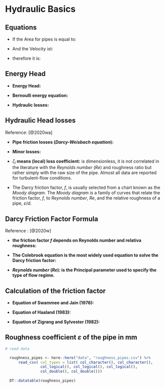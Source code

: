 # Hydraulic Basics

## Equations 

 - If the Area for pipes is equal to: 

\begin{equation} 
  A = \frac{\pi \cdot d^2}{4}
  (\#eq:pipe-area)
\end{equation}
  
  - And the Velocity ist:
  
\begin{equation} 
  V = \frac{Q}{A} = \frac{4 \cdot q}{\pi \cdot d^2} 
  (\#eq:velocity)
\end{equation}

  - therefore it is:

\begin{equation}
  \frac{V^2}{2g} = \frac{8 \cdot q^2}{g \cdot \pi^{2} \cdot d^4} 
  (\#eq:energy-velocity)
\end{equation}

## Energy Head

  - **Energy Head:** 
  
\begin{equation}
  H = \frac{v^2}{2 \cdot g} + \frac{p}{\rho \cdot g} + z
  (\#eq:energy-heady)
\end{equation}

  - **Bernoulli energy equation:**  
  
\begin{equation}
  \frac{v_1^2}{2 \cdot g} + \frac{p_1}{\rho \cdot g} + z_1 = \frac{v_2^2}{2 \cdot g} + \frac{p_2}{\rho \cdot g} + z_2 + \Delta h_{ls}
  (\#eq:bernoulli)
\end{equation}

  - **Hydraulic losses:** 
  
\begin{equation}
  \Delta h_{ls} = H_1 - H_2 = h_{pl} + h_{ml}
  (\#eq:hydraulic-losse)
\end{equation}
  
## Hydraulic Head losses

Reference: [@2020wa]

  - **Pipe friction losses (_Darcy-Weisbach equation_):** 
  
\begin{equation}
  h_{pl} =  \left( f \cdot \frac{l}{d} \right) \cdot \left( \frac{v^2}{2 \cdot g} \right)
  (\#eq:darcy-weisbach)
\end{equation}
  
  - **Minor losses:** 
  
\begin{equation}
  h_{ml} = \zeta_{l} \cdot \left( \frac{v^2}{2 \cdot g} \right)
  (\#eq:minor-losses)
\end{equation}
    
 - $\zeta_{l}$ **means (local) loss coefficient:**  is dimensionless, it is not correlated in the literature with the _Reynolds number_ $(\mathit{Re})$ and roughness ratio but rather simply with the raw size of the pipe. Almost all data are reported for turbulent-flow conditions.
 
 - The Darcy friction factor, $f$, is usually selected from a chart known as the _Moody diagram_. The _Moody diagram_ is a family of curves that relate the friction factor, $f$, to _Reynolds number_, $Re$, and the relative roughness of a pipe, $\varepsilon/d$.

## Darcy Friction Factor Formula

Reference : [@2020w]

   - **the friction factor $f$ depends on Reynolds number and relativa roughness:** 

\begin{equation}
   f= \varphi (Re, \varepsilon/d)
  (\#eq:friction-factor)
\end{equation}
  
   - **The Colebrook equation is the most widely used equation to solve the Darcy friction factor:**

\begin{equation}
   \frac{1}{\sqrt{f}} =-2.0 \; log \left( \frac{\varepsilon/d}{3.7} + \frac{2.51}{Re \sqrt{f}} \right)
  (\#eq:Colebrook)
\end{equation}

   - **_Reynolds number_ ($Re$): is the Principal parameter used to specify the type of flow regime.** 

\begin{equation}
   Re = \frac{v \cdot d}{\nu} =  \frac{4 \cdot q}{\pi \cdot d \cdot \nu}
  (\#eq:reynolds-number)
\end{equation}
    
    
    
## Calculation of the friction factor 

  - **Equation of Swammee and Jain (1976):** 

\begin{equation}
  \frac{1}{\sqrt{f}} = -2 \cdot log \left( \frac{\varepsilon}{3.7} + \frac{5.74}{Re^{0.9}} \right)
  (\#eq:swammee)
\end{equation}

  - **Equation of Haaland (1983):**  

\begin{equation}
  \frac{1}{\sqrt{f}} = -1.8 \cdot log \left( \left( \frac{\varepsilon}{3.7}\right)^{1.11} + \frac{6.9}{Re} \right)
  (\#eq:haaland)
\end{equation}


  - **Equation of Zigrang and Sylvester (1982):** 

\begin{equation}
  \frac{1}{\sqrt{f}} = -2 \cdot log \left[ \frac{\varepsilon}{3.7} - \frac{5.02}{Re}  \cdot log \left( \varepsilon - \frac{5.02}{Re}  \cdot log \left(\frac{\varepsilon}{3.7}+ \frac{13}{Re} \right) \right) \right]
  (\#eq:zigrang)
\end{equation}
  

## Roughness coefficient $\varepsilon$ of the pipe in mm


```r

# read data 

  roughness_pipes <- here::here("data", "roughness_pipes.csv") %>% 
      read_csv( col_types = list( col_character(), col_character(),
                col_logical(), col_logical(), col_logical(),
                col_double(), col_double()))
  
  DT::datatable(roughness_pipes)
```

